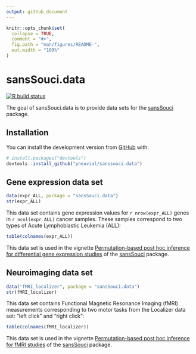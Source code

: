 ```yaml
---
output: github_document
---
```


<!-- README.md is generated from README.Rmd. Please edit that file -->

```r
knitr::opts_chunk$set(
  collapse = TRUE,
  comment = "#>",
  fig.path = "man/figures/README-",
  out.width = "100%"
)
```

# sansSouci.data

<!-- badges: start -->
[![R build status](https://github.com/pneuvial/sanssouci.data/workflows/R-CMD-check/badge.svg)](https://github.com/pneuvial/sanssouci.data/actions)
<!-- badges: end -->

The goal of sansSouci.data is to provide data sets for the [sansSouci](https://github.com/pneuvial/sanssouci) package.

## Installation

You can install the development version from [GitHub](https://github.com/) with:

``` r
# install.packages("devtools")
devtools::install_github("pneuvial/sanssouci.data")
```

## Gene expression data set


```r
data(expr_ALL, package = "sansSouci.data")
str(expr_ALL)
```

This data set contains gene expression values for `r nrow(expr_ALL)` genes in `r ncol(expr_ALL)` cancer samples. These samples correspond to two types of Acute Lymphoblastic Leukemia (ALL):

```r
table(colnames(expr_ALL))
```

This data set is used in the vignette [Permutation-based post hoc inference for differential gene expression studies](https://pneuvial.github.io/sanssouci/articles/post-hoc_differential-expression.html) of the [sansSouci](https://github.com/pneuvial/sanssouci) package.

## Neuroimaging data set


```r
data("fMRI_localizer", package = "sansSouci.data")
str(fMRI_localizer)
```

This data set contains Functional Magnetic Resonance Imaging (fMRI) measurements corresponding to two motor tasks from the Localizer data set: "left click" and "right click":

```r
table(colnames(fMRI_localizer))
```

This data set is used in the vignette [Permutation-based post hoc inference for fMRI studies](https://pneuvial.github.io/sanssouci/articles/post-hoc_fMRI.html) of the [sansSouci](https://github.com/pneuvial/sanssouci) package.
